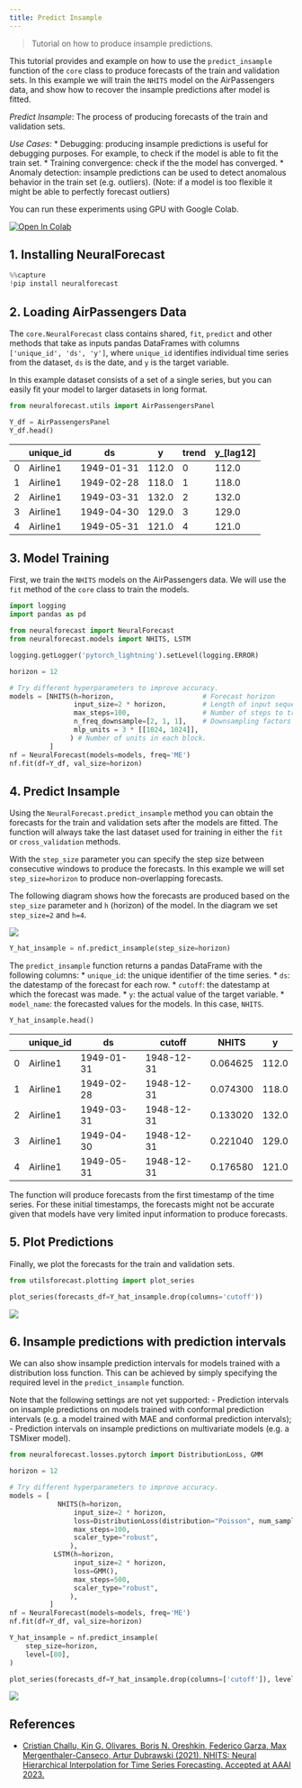 ```yaml
---
title: Predict Insample
---
```


> Tutorial on how to produce insample predictions.

This tutorial provides and example on how to use the `predict_insample`
function of the `core` class to produce forecasts of the train and
validation sets. In this example we will train the `NHITS` model on the
AirPassengers data, and show how to recover the insample predictions
after model is fitted.

*Predict Insample*: The process of producing forecasts of the train and
validation sets.

*Use Cases*: \* Debugging: producing insample predictions is useful for
debugging purposes. For example, to check if the model is able to fit
the train set. \* Training convergence: check if the the model has
converged. \* Anomaly detection: insample predictions can be used to
detect anomalous behavior in the train set (e.g. outliers). (Note: if a
model is too flexible it might be able to perfectly forecast outliers)

You can run these experiments using GPU with Google Colab.

<a href="https://colab.research.google.com/github/Nixtla/neuralforecast/blob/main/nbs/examples/PredictInsample.ipynb" target="_parent"><img src="https://colab.research.google.com/assets/colab-badge.svg" alt="Open In Colab"/></a>

## 1. Installing NeuralForecast

```python
%%capture
!pip install neuralforecast
```

## 2. Loading AirPassengers Data

The `core.NeuralForecast` class contains shared, `fit`, `predict` and
other methods that take as inputs pandas DataFrames with columns
`['unique_id', 'ds', 'y']`, where `unique_id` identifies individual time
series from the dataset, `ds` is the date, and `y` is the target
variable.

In this example dataset consists of a set of a single series, but you
can easily fit your model to larger datasets in long format.

```python
from neuralforecast.utils import AirPassengersPanel
```


```python
Y_df = AirPassengersPanel
Y_df.head()
```

|     | unique_id | ds         | y     | trend | y\_\[lag12\] |
|-----|-----------|------------|-------|-------|--------------|
| 0   | Airline1  | 1949-01-31 | 112.0 | 0     | 112.0        |
| 1   | Airline1  | 1949-02-28 | 118.0 | 1     | 118.0        |
| 2   | Airline1  | 1949-03-31 | 132.0 | 2     | 132.0        |
| 3   | Airline1  | 1949-04-30 | 129.0 | 3     | 129.0        |
| 4   | Airline1  | 1949-05-31 | 121.0 | 4     | 121.0        |

## 3. Model Training

First, we train the `NHITS` models on the AirPassengers data. We will
use the `fit` method of the `core` class to train the models.

```python
import logging
import pandas as pd

from neuralforecast import NeuralForecast
from neuralforecast.models import NHITS, LSTM
```


```python
logging.getLogger('pytorch_lightning').setLevel(logging.ERROR)
```


```python
horizon = 12

# Try different hyperparameters to improve accuracy.
models = [NHITS(h=horizon,                      # Forecast horizon
                input_size=2 * horizon,         # Length of input sequence
                max_steps=100,                  # Number of steps to train
                n_freq_downsample=[2, 1, 1],    # Downsampling factors for each stack output
                mlp_units = 3 * [[1024, 1024]],
               ) # Number of units in each block.
          ]
nf = NeuralForecast(models=models, freq='ME')
nf.fit(df=Y_df, val_size=horizon)
```

## 4. Predict Insample

Using the `NeuralForecast.predict_insample` method you can obtain the
forecasts for the train and validation sets after the models are fitted.
The function will always take the last dataset used for training in
either the `fit` or `cross_validation` methods.

With the `step_size` parameter you can specify the step size between
consecutive windows to produce the forecasts. In this example we will
set `step_size=horizon` to produce non-overlapping forecasts.

The following diagram shows how the forecasts are produced based on the
`step_size` parameter and `h` (horizon) of the model. In the diagram we
set `step_size=2` and `h=4`.

![](../imgs_indx/predict_insample.png)

```python
Y_hat_insample = nf.predict_insample(step_size=horizon)
```

The `predict_insample` function returns a pandas DataFrame with the
following columns: \* `unique_id`: the unique identifier of the time
series. \* `ds`: the datestamp of the forecast for each row. \*
`cutoff`: the datestamp at which the forecast was made. \* `y`: the
actual value of the target variable. \* `model_name`: the forecasted
values for the models. In this case, `NHITS`.

```python
Y_hat_insample.head()
```

|     | unique_id | ds         | cutoff     | NHITS    | y     |
|-----|-----------|------------|------------|----------|-------|
| 0   | Airline1  | 1949-01-31 | 1948-12-31 | 0.064625 | 112.0 |
| 1   | Airline1  | 1949-02-28 | 1948-12-31 | 0.074300 | 118.0 |
| 2   | Airline1  | 1949-03-31 | 1948-12-31 | 0.133020 | 132.0 |
| 3   | Airline1  | 1949-04-30 | 1948-12-31 | 0.221040 | 129.0 |
| 4   | Airline1  | 1949-05-31 | 1948-12-31 | 0.176580 | 121.0 |

The function will produce forecasts from the first timestamp of the time
series. For these initial timestamps, the forecasts might not be
accurate given that models have very limited input information to
produce forecasts.

## 5. Plot Predictions

Finally, we plot the forecasts for the train and validation sets.

```python
from utilsforecast.plotting import plot_series
```


```python
plot_series(forecasts_df=Y_hat_insample.drop(columns='cutoff'))
```

![](05_predictInsample_files/figure-markdown_strict/cell-11-output-1.png)

## 6. Insample predictions with prediction intervals

We can also show insample prediction intervals for models trained with a
distribution loss function. This can be achieved by simply specifying
the required level in the `predict_insample` function.

Note that the following settings are not yet supported: - Prediction
intervals on insample predictions on models trained with conformal
prediction intervals (e.g. a model trained with MAE and conformal
prediction intervals); - Prediction intervals on insample predictions on
multivariate models (e.g. a TSMixer model).

```python
from neuralforecast.losses.pytorch import DistributionLoss, GMM
```


```python
horizon = 12

# Try different hyperparameters to improve accuracy.
models = [
            NHITS(h=horizon,
                input_size=2 * horizon,
                loss=DistributionLoss(distribution="Poisson", num_samples=50),
                max_steps=100,
                scaler_type="robust",
               ),
           LSTM(h=horizon,
                input_size=2 * horizon,
                loss=GMM(),
                max_steps=500,
                scaler_type="robust",
               ),
          ]
nf = NeuralForecast(models=models, freq='ME')
nf.fit(df=Y_df, val_size=horizon)

Y_hat_insample = nf.predict_insample(
    step_size=horizon,
    level=[80],
)
```


```python
plot_series(forecasts_df=Y_hat_insample.drop(columns=['cutoff']), level=[80])
```

![](05_predictInsample_files/figure-markdown_strict/cell-14-output-1.png)

## References

-   [Cristian Challu, Kin G. Olivares, Boris N. Oreshkin, Federico
    Garza, Max Mergenthaler-Canseco, Artur Dubrawski (2021). NHITS:
    Neural Hierarchical Interpolation for Time Series Forecasting.
    Accepted at AAAI 2023.](https://arxiv.org/abs/2201.12886)


